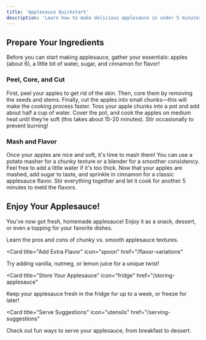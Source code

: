```yaml
---
title: 'Applesauce Quickstart'
description: 'Learn how to make delicious applesauce in under 5 minutes!'
---
```


## Prepare Your Ingredients

Before you can start making applesauce, gather your essentials: apples (about 6), a little bit of water, sugar, and cinnamon for flavor!

### Peel, Core, and Cut

<AccordionGroup>
  <Accordion icon="apple-alt" title="Step 1: Peel and Core the Apples">
    First, peel your apples to get rid of the skin. Then, core them by removing the seeds and stems. Finally, cut the apples into small chunks—this will make the cooking process faster.
  </Accordion>
  <Accordion icon="utensils" title="Step 2: Cook the Apples">
    Toss your apple chunks into a pot and add about half a cup of water. Cover the pot, and cook the apples on medium heat until they’re soft (this takes about 15-20 minutes). Stir occasionally to prevent burning!
  </Accordion>
</AccordionGroup>

### Mash and Flavor

<AccordionGroup>

<Accordion icon="blender" title="Step 3: Mash 'Em Up">
  Once your apples are nice and soft, it's time to mash them! You can use a potato masher for a chunky texture or a blender for a smoother consistency. Feel free to add a little water if it's too thick.
</Accordion>
<Accordion icon="spices" title="Step 4: Add Sweetness and Spice">
  Now that your apples are mashed, add sugar to taste, and sprinkle in cinnamon for a classic applesauce flavor. Stir everything together and let it cook for another 5 minutes to meld the flavors.
</Accordion>

</AccordionGroup>

## Enjoy Your Applesauce!

You’ve now got fresh, homemade applesauce! Enjoy it as a snack, dessert, or even a topping for your favorite dishes.

<CardGroup>

<Card title="Chunky or Smooth?" icon="mortar-pestle" href="/chunky-vs-smooth">
  Learn the pros and cons of chunky vs. smooth applesauce textures.
</Card>

<Card
  title="Add Extra Flavor"
  icon="spoon"
  href="/flavor-variations"
>
  Try adding vanilla, nutmeg, or lemon juice for a unique twist!
</Card>

<Card
  title="Store Your Applesauce"
  icon="fridge"
  href="/storing-applesauce"
>
  Keep your applesauce fresh in the fridge for up to a week, or freeze for later!
</Card>

<Card
  title="Serve Suggestions"
  icon="utensils"
  href="/serving-suggestions"
>
  Check out fun ways to serve your applesauce, from breakfast to dessert.
</Card>

</CardGroup>

